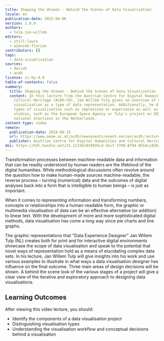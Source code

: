 ```yaml
---
title: Shaping the Unseen - Behind the Scenes of Data Visualization
locale: en
publication-date: 2022-04-06
version: 1.0.0
authors:
  - tulp-jan-willem
editors:
  - still-laura
  - wiencek-florian
contributors: []
tags:
  - data-visualisation
sources:
  - dariah
  - acdh
license: cc-by-4.0
table-of-contents: false
summary:
  title: Shaping the Unseen - Behind the Scenes of Data Visualization
  content: In this lecture from the Austrian Centre for Digital Humanities and
    Cultural Heritage (ACDH-CH), Jan Willem Tulp gives an overview of data
    visualisation as a type of data representation. Additionally, he discusses
    types of visualisation such as impression or experience as well as case
    studies, such as the European Space Agency or Tulp's project on 2012
    national elections in the Netherlands.
content-type: video
remote:
  publication-date: 2018-08-15
  url: https://www.oeaw.ac.at/acdh/newsevents/event-series/acdh-lecture-42
  publisher: Austrian Centre for Digital Humanities and Cultural Heritage (ACDH-CH)
doi: https://hdl.handle.net/21.11159/019595c4-3ecf-7709-8f94-0554cc836240
---
```

Transformation processes between machine-readable data and information that can be readily understood by human readers are the lifeblood of the digital humanities. While methodological discussions often revolve around the question how to make human-made sources machine-readable, the reverse process – turning (numerical) data and the outcomes of digital analyses back into a form that is intelligible to human beings – is just as important.

When it comes to representing information and transforming numbers, concepts or relationships into a human-readable form, the graphic or multimedia visualisation of data can be an effective alternative (or addition) to linear text. With the development of more and more sophisticated digital methods, data visualisation has come a long way since pie charts and line graphs.

The graphic representations that "Data Experience Designer" Jan Willem Tulp (NL) creates both for print and for interactive digital environments showcase the scope of data visualisation and speak to the potential that novel ways of representation hold as a means of elucidating complex data sets. In his lecture, Jan Willem Tulp will give insights into his work and use various examples to illustrate in what ways a data visualisation designer has influence on the final outcome. Three main areas of design decisions will be shown. A behind the scene look of the various stages of a project will give a clear view of the iterative and exploratory approach to designing data visualisations.

## Learning Outcomes

After viewing this video lecture, you should:

* Identify the components of a data visualisation project
* Distinguishing visualisation types
* Understanding the visualisation workflow and conceptual decisions behind a visualisation

<VideoCard provider="youtube" id="m7FtOsx9dYM" title="ACDH-CH Lecture 4.2 Shaping the Unseen - Behind the Scences of Data Visualization" image="/assets/content/assets/en/resources/external/shaping-the-unseen-behind-the-scenes-of-data-visualization/acdh-ch-video.png" subtitle="Click here to view" />
